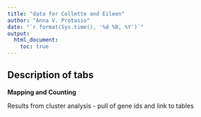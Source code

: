 ```yaml
---
title: "data for Collette and Eileen"
author: "Anna V. Protasio"
date: "`r format(Sys.time(), '%d %B, %Y')`"
output:
  html_document:
    toc: true
---
```


## Description of tabs

**Mapping and Counting**

Results from cluster analysis - pull of gene ids and link to tables


